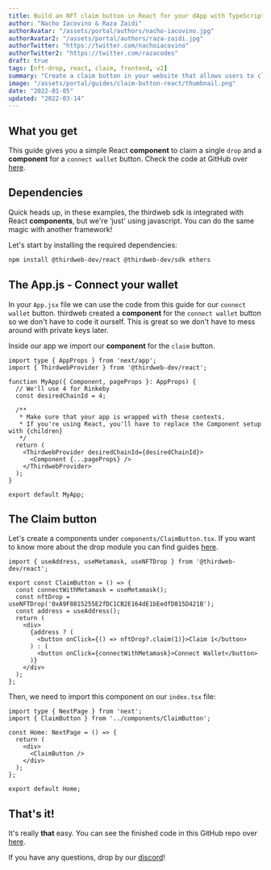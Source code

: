```yaml
---
title: Build an NFT claim button in React for your dApp with TypeScript
author: "Nacho Iacovino & Raza Zaidi"
authorAvatar: "/assets/portal/authors/nacho-iacovino.jpg"
authorAvatar2: "/assets/portal/authors/raza-zaidi.jpg"
authorTwitter: "https://twitter.com/nachoiacovino"
authorTwitter2: "https://twitter.com/razacodes"
draft: true
tags: [nft-drop, react, claim, frontend, v2]
summary: "Create a claim button in your website that allows users to claim a single drop"
image: "/assets/portal/guides/claim-button-react/thumbnail.png"
date: "2022-01-05"
updated: "2022-03-14"
---
```


## What you get

This guide gives you a simple React **component** to claim a single `drop` and a **component** for a `connect wallet` button. Check the code at GitHub over [here](https://github.com/thirdweb-dev/examples/tree/main/typescript/claim-button-react).

## Dependencies

Quick heads up, in these examples, the thirdweb sdk is integrated with React **components**, but we're ‘just' using javascript. You can do the same magic with another framework!

Let's start by installing the required dependencies:

```bash
npm install @thirdweb-dev/react @thirdweb-dev/sdk ethers
```

## The App.js - Connect your wallet

In your `App.jsx` file we can use the code from this guide for our `connect wallet` button. thirdweb created a **component** for the `connect wallet` button so we don't have to code it ourself. This is great so we don't have to mess around with private keys later. 

Inside our app we import our **component** for the `claim` button.

```tsx:pages/_app.tsx
import type { AppProps } from 'next/app';
import { ThirdwebProvider } from '@thirdweb-dev/react';

function MyApp({ Component, pageProps }: AppProps) {
  // We'll use 4 for Rinkeby
  const desiredChainId = 4;

  /**
   * Make sure that your app is wrapped with these contexts.
   * If you're using React, you'll have to replace the Component setup with {children}
   */
  return (
    <ThirdwebProvider desiredChainId={desiredChainId}>
      <Component {...pageProps} />
    </ThirdwebProvider>
  );
}

export default MyApp;
```

## The Claim button

Let's create a components under `components/ClaimButton.tsx`. If you want to know more about the drop module you can find guides [here](/guides/nft-drop).

```tsx:components/ClaimButton.tsx
import { useAddress, useMetamask, useNFTDrop } from '@thirdweb-dev/react';

export const ClaimButton = () => {
  const connectWithMetamask = useMetamask();
  const nftDrop = useNFTDrop('0xA9F8815255E2fDC1CB2E164dE1bEedfD815D421B');
  const address = useAddress();
  return (
    <div>
      {address ? (
        <button onClick={() => nftDrop?.claim(1)}>Claim 1</button>
      ) : (
        <button onClick={connectWithMetamask}>Connect Wallet</button>
      )}
    </div>
  );
};
```

Then, we need to import this component on our `index.tsx` file:

```tsx:pages/index.tsx
import type { NextPage } from 'next';
import { ClaimButton } from '../components/ClaimButton';

const Home: NextPage = () => {
  return (
    <div>
      <ClaimButton />
    </div>
  );
};

export default Home;
```

## That's it!

It's really **that** easy. You can see the finished code in this GitHub repo over [here](https://github.com/thirdweb-dev/examples/tree/main/typescript/claim-button-react).

If you have any questions, drop by our [discord](https://discord.gg/thirdweb)!